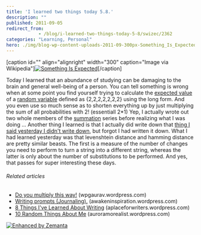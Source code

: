 ```yaml
---
title: 'I learned two things today 5.8.'
description: ""
published: 2011-09-05
redirect_from: 
            - /blog/i-learned-two-things-today-5-8/swizec/2362
categories: "Learning, Personal"
hero: ./img/blog-wp-content-uploads-2011-09-300px-Something_Is_Expected_Cover2.png
---
```


\[caption id="" align="alignright" width="300" caption="Image via Wikipedia"][![Something Is Expected](./img/blog-wp-content-uploads-2011-09-300px-Something_Is_Expected_Cover2.png "Something Is Expected")](http://en.wikipedia.org/wiki/File:Something_Is_Expected_Cover.png)\[/caption]

Today I learned that an abundance of studying can be damaging to the brain and general well-being of a person. You can tell something is wrong when at some point you find yourself trying to calculate the [expected value](http://en.wikipedia.org/wiki/Expected_value "Expected value") of a [random variable](http://en.wikipedia.org/wiki/Random_variable "Random variable") defined as {2,2,2,2,2,2,2} using the long form. And you even use so much sense as to shorten everything up by just multiplying the sum of all probabilities with 2! (essentiall 2\*1) Yep, I actually wrote out two whole members of the [summation](http://en.wikipedia.org/wiki/Summation "Summation") series before realizing what I was doing ... Another thing I learned is that I actually did write down that [thing I said yesterday I didn't write down](http://swizec.com/blog/i-learned-two-things-today-4-8/swizec/2357 "I learned two things today 4.8."), but forgot I had written it down. What I had learned yesterday was that levenshtein distance and hamming distance are pretty similar beasts. The first is a measure of the number of changes you need to perform to turn a string into a different string, whereas the latter is only about the number of substitutions to be performed. And yes, that passes for super interesting these days.

###### Related articles

-   [Do you multiply this way!](http://wpgaurav.wordpress.com/2011/08/31/do-you-multiply-this-way/) (wpgaurav.wordpress.com)
-   [Writing prompts (Journaling).](http://awakeninspiration.wordpress.com/2011/07/26/writing-prompts-journaling/) (awakeninspiration.wordpress.com)
-   [8 Things I've Learned About Writing](http://aplaceforwriters.wordpress.com/2011/09/05/8-things-ive-learned-about-writing/) (aplaceforwriters.wordpress.com)
-   [10 Random Things About Me](http://auroramorealist.wordpress.com/2011/09/05/random-things-about-me/) (auroramorealist.wordpress.com)

[![Enhanced by Zemanta](http://img.zemanta.com/zemified_e.png?x-id=7127d305-00c3-475d-b340-94e684fc6779)](http://www.zemanta.com/ "Enhanced by Zemanta")
